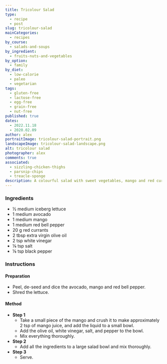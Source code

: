 ```yaml
---
title: Tricolour Salad
type:
  - recipe
  - post
slug: tricolour-salad
mainCategories:
  - recipes
by_course:
  - salads-and-soups
by_ingredient:
  - fruits-nuts-and-vegetables
by_option:
  - family
by_diet:
  - low-calorie
  - paleo
  - vegetarian
tags:
  - gluten-free
  - lactose-free
  - egg-free
  - grain-free
  - nut-free
published: true
dates:
  - 2022.11.18
  - 2020.02.09
author: alex
portraitImage: tricolour-salad-portrait.png
landscapeImage: tricolour-salad-landscape.png
alt: tricolour salad
photographer: alex
comments: true
associated:
  - sizzling-chicken-thighs
  - parsnip-chips
  - treacle-sponge
description: A colourful salad with sweet vegetables, mango and red currants. A little expensive so keep it for special occasions.
---
```


<Ingredients>

### Ingredients

- ½ medium iceberg lettuce
- 1 medium avocado
- 1 medium mango
- 1 medium red bell pepper
- 20 g red currants
- 2 tbsp extra virgin olive oil
- 2 tsp white vinegar
- ⅛ tsp salt
- ⅛ tsp black pepper

</Ingredients>

<Instructions>

### Instructions

#### Preparation

- Peel, de-seed and dice the avocado, mango and red bell pepper.
- Shred the lettuce.

#### Method

- **Step 1**
  - Take a small piece of the mango and crush it to make approximately 2 tsp of mango juice, and add the liquid to a small bowl.
  - Add the olive oil, white vinegar, salt, and pepper to the bowl.
  - Mix everything thoroughly.
- **Step 2**
  - Add all the ingredients to a large salad bowl and mix thoroughly.
- **Step 3**
  - Serve.

</Instructions>
